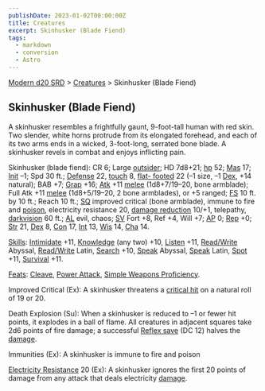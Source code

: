 ```yaml
---
publishDate: 2023-01-02T00:00:00Z
title: Creatures
excerpt: Skinhusker (Blade Fiend)
tags:
  - markdown
  - conversion
  - Astro
---
```


[Modern d20 SRD](/#modernD20) > [Creatures](modern-d20-srd-creatures-index) > Skinhusker (Blade Fiend)

## Skinhusker (Blade Fiend)

A skinhusker resembles a frightfully gaunt, 9-foot-tall human with red skin.
Two slender, white horns protrude from its elongated forehead, and each of its
two arms ends in a wicked, 3-foot-long, serrated bone blade. A skinhusker
revels in combat and enjoys inflicting pain.

Skinhusker (blade fiend): CR 6; Large [outsider](modern-d20-srd-creature-types-outsider); HD 7d8+21; [hp](modern-d20-srd-combat-hit-points) 52;
[Mas](modern-d20-srd-creatures-creature-overview) 17; [Init](modern-d20-srd-combat-initiative) –1; Spd 30 ft.; [Defense](modern-d20-srd-combat-defense)
22, [touch](modern-d20-srd-combat-attack-actions) 8, [flat- footed](modern-d20-srd-combat-surprise) 22 (–1 size, –1 [Dex](modern-d20-srd-basics-ability-scores), +14 natural); BAB +7; [Grap](modern-d20-srd-combat-grapple) +16; [Atk](modern-d20-srd-combat-attack-roll) +11
[melee](modern-d20-srd-combat-attack-roll) (1d8+7/19–20, bone armblade); Full
Atk +11 [melee](modern-d20-srd-combat-attack-roll) (1d8+5/19–20, 2 bone
armblades), or +5 ranged; [FS](modern-d20-srd-creatures-creature-overview) 10
ft. by 10 ft.; Reach 10 ft.; [SQ](modern-d20-srd-creatures-creature-overview)
improved critical (bone armblade), immune to fire and [poison](modern-d20-srd-special-abilities-poison), electricity resistance 20, [damage reduction](modern-d20-srd-special-abilities-damage-reduction) 10/+1,
telepathy, [darkvision](modern-d20-srd-special-abilities-darkvision) 60 ft.;
[AL](modern-d20-srd-basics-allegiances) evil, chaos; [SV](modern-d20-srd-basics-saving-throws) Fort +8, Ref +4, Will +7; [AP](modern-d20-srd-creatures-creature-overview) 0; [Rep](modern-d20-srd-creatures-creature-overview) +0;
[Str](modern-d20-srd-basics-ability-scores) 21, [Dex](modern-d20-srd-basics-ability-scores) 8, [Con](modern-d20-srd-basics-ability-scores) 17,
[Int](modern-d20-srd-basics-ability-scores) 13, [Wis](modern-d20-srd-basics-ability-scores) 14, [Cha](modern-d20-srd-basics-ability-scores) 14.

[Skills](modern-d20-srd-skills-index): [Intimidate](modern-d20-srd-skills-intimidate) +11, [Knowledge](modern-d20-srd-skills-knowledge) (any two) +10,
[Listen](modern-d20-srd-skills-listen) +11, [Read/Write](modern-d20-srd-skills-read-write-language) Abyssal, [Read/Write](modern-d20-srd-skills-read-write-language) Latin, [Search](modern-d20-srd-skills-search) +10,
[Speak](modern-d20-srd-skills-speak-language) Abyssal, [Speak](modern-d20-srd-skills-speak-language) Latin, [Spot](modern-d20-srd-skills-spot) +11,
[Survival](modern-d20-srd-skills-survival) +11.

[Feats](modern-d20-srd-feats-index): [Cleave](modern-d20-srd-feats-cleave),
[Power Attack](modern-d20-srd-feats-power-attack), [Simple Weapons Proficiency](modern-d20-srd-feats-simple-weapons-proficiency).

Improved Critical (Ex): A skinhusker threatens a [critical hit](modern-d20-srd-combat-critical-hits) on a natural roll of 19 or 20.

Death Explosion (Su): When a skinhusker is reduced to –1 or fewer hit points,
it explodes in a ball of flame. All creatures in adjacent squares take 2d6
points of fire damage; a successful [Reflex save](modern-d20-srd-basics-saving-throws) (DC 12) halves the [damage](modern-d20-srd-combat-damage).

Immunities (Ex): A skinhusker is immune to fire and poison

[Electricity Resistance](modern-d20-srd-special-abilities-resistance-to-energy) 20 (Ex): A skinhusker ignores the first 20 points of damage from any
attack that deals electricity [damage](modern-d20-srd-combat-damage).

